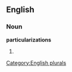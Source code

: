 
==English==

===Noun===
'''particularizations'''

# {{plural of|[[particularization]]}}

[[Category:English plurals]]